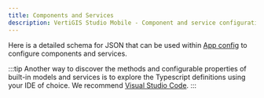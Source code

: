 ```yaml
---
title: Components and Services
description: VertiGIS Studio Mobile - Component and service configuration
---
```



Here is a detailed schema for JSON that can be used within [App config](configuration-app-config-getting-started.mdx) to configure components and services.

:::tip
Another way to discover the methods and configurable properties of built-in models and services is to explore the Typescript definitions using your IDE of choice. We recommend [Visual Studio Code](https://code.visualstudio.com/).
:::

<ViewerMessaging product="mobile" type="config" />
